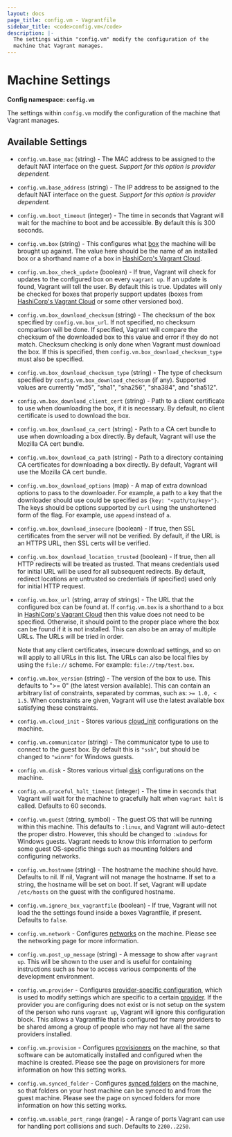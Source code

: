 ```yaml
---
layout: docs
page_title: config.vm - Vagrantfile
sidebar_title: <code>config.vm</code>
description: |-
  The settings within "config.vm" modify the configuration of the
  machine that Vagrant manages.
---
```


# Machine Settings

**Config namespace: `config.vm`**

The settings within `config.vm` modify the configuration of the
machine that Vagrant manages.

## Available Settings

- `config.vm.base_mac` (string) - The MAC address to be assigned to the default
  NAT interface on the guest. _Support for this option is provider dependent._

- `config.vm.base_address` (string) - The IP address to be assigned to the default
  NAT interface on the guest. _Support for this option is provider dependent._

- `config.vm.boot_timeout` (integer) - The time in seconds that Vagrant will wait
  for the machine to boot and be accessible. By default this is 300 seconds.

- `config.vm.box` (string) - This configures what [box](/docs/boxes) the
  machine will be brought up against. The value here should be the name
  of an installed box or a shorthand name of a box in
  [HashiCorp's Vagrant Cloud](/docs/vagrant-cloud).

- `config.vm.box_check_update` (boolean) - If true, Vagrant will check for updates to
  the configured box on every `vagrant up`. If an update is found, Vagrant
  will tell the user. By default this is true. Updates will only be checked
  for boxes that properly support updates (boxes from
  [HashiCorp's Vagrant Cloud](/docs/vagrant-cloud)
  or some other versioned box).

- `config.vm.box_download_checksum` (string) - The checksum of the box specified by
  `config.vm.box_url`. If not specified, no checksum comparison will be done.
  If specified, Vagrant will compare the checksum of the downloaded box to
  this value and error if they do not match. Checksum checking is only done
  when Vagrant must download the box. If this is specified, then
  `config.vm.box_download_checksum_type` must also be specified.

- `config.vm.box_download_checksum_type` (string) - The type of checksum specified
  by `config.vm.box_download_checksum` (if any). Supported values are
  currently "md5", "sha1", "sha256", "sha384", and "sha512".

- `config.vm.box_download_client_cert` (string) - Path to a client certificate to
  use when downloading the box, if it is necessary. By default, no client
  certificate is used to download the box.

- `config.vm.box_download_ca_cert` (string) - Path to a CA cert bundle to use when
  downloading a box directly. By default, Vagrant will use the Mozilla CA cert
  bundle.

- `config.vm.box_download_ca_path` (string) - Path to a directory containing
  CA certificates for downloading a box directly. By default, Vagrant will
  use the Mozilla CA cert bundle.

- `config.vm.box_download_options` (map) - A map of extra download options
  to pass to the downloader. For example, a path to a key that the downloader
  should use could be specified as `{key: "<path/to/key>"}`. The keys should
  be options supported by `curl` using the unshortened form of the flag. For
  example, use `append` instead of `a`.

- `config.vm.box_download_insecure` (boolean) - If true, then SSL certificates
  from the server will not be verified. By default, if the URL is an HTTPS
  URL, then SSL certs will be verified.

- `config.vm.box_download_location_trusted` (boolean) - If true, then all HTTP redirects will be
  treated as trusted. That means credentials used for initial URL will be used for
  all subsequent redirects. By default, redirect locations are untrusted so credentials
  (if specified) used only for initial HTTP request.

- `config.vm.box_url` (string, array of strings) - The URL that the configured box can be found at.
  If `config.vm.box` is a shorthand to a box in [HashiCorp's Vagrant Cloud](/docs/vagrant-cloud)
  then this value does not need to be specified. Otherwise, it should
  point to the proper place where the box can be found if it is not
  installed. This can also be an array of multiple URLs. The URLs will be tried in
  order.

  Note that any client certificates, insecure download settings, and
  so on will apply to all URLs in this list. The URLs can also be local files
  by using the `file://` scheme. For example: `file://tmp/test.box`.

- `config.vm.box_version` (string) - The version of the box to use. This defaults to
  ">= 0" (the latest version available). This can contain an arbitrary list
  of constraints, separated by commas, such as: `>= 1.0, < 1.5`. When constraints
  are given, Vagrant will use the latest available box satisfying these
  constraints.

- `config.vm.cloud_init` - Stores various [cloud_init](/docs/cloud-init) configurations
  on the machine.

- `config.vm.communicator` (string) - The communicator type to use to connect to the
  guest box. By default this is `"ssh"`, but should be changed to `"winrm"` for
  Windows guests.

- `config.vm.disk` - Stores various virtual [disk](/docs/disks) configurations
  on the machine.

- `config.vm.graceful_halt_timeout` (integer) - The time in seconds that Vagrant will
  wait for the machine to gracefully halt when `vagrant halt` is called.
  Defaults to 60 seconds.

- `config.vm.guest` (string, symbol) - The guest OS that will be running within this
  machine. This defaults to `:linux`, and Vagrant will auto-detect the
  proper distro. However, this should be changed to `:windows` for Windows guests.
  Vagrant needs to know this information to perform some guest OS-specific things
  such as mounting folders and configuring networks.

- `config.vm.hostname` (string) - The hostname the machine should have. Defaults
  to nil. If nil, Vagrant will not manage the hostname. If set to a string,
  the hostname will be set on boot. If set, Vagrant will update `/etc/hosts`
  on the guest with the configured hostname.

- `config.vm.ignore_box_vagrantfile` (boolean) - If true, Vagrant will not load the the
  settings found inside a boxes Vagrantfile, if present. Defaults to `false`.

- `config.vm.network` - Configures [networks](/docs/networking/) on
  the machine. Please see the networking page for more information.

- `config.vm.post_up_message` (string) - A message to show after `vagrant up`. This
  will be shown to the user and is useful for containing instructions
  such as how to access various components of the development environment.

- `config.vm.provider` - Configures [provider-specific configuration](/docs/providers/configuration),
  which is used to modify settings which are specific to a certain
  [provider](/docs/providers/). If the provider you are configuring
  does not exist or is not setup on the system of the person who runs
  `vagrant up`, Vagrant will ignore this configuration block. This allows
  a Vagrantfile that is configured for many providers to be shared among
  a group of people who may not have all the same providers installed.

- `config.vm.provision` - Configures [provisioners](/docs/provisioning/)
  on the machine, so that software can be automatically installed and configured
  when the machine is created. Please see the page on provisioners for more
  information on how this setting works.

- `config.vm.synced_folder` - Configures [synced folders](/docs/synced-folders/)
  on the machine, so that folders on your host machine can be synced to
  and from the guest machine. Please see the page on synced folders for
  more information on how this setting works.

- `config.vm.usable_port_range` (range) - A range of ports Vagrant can use for
  handling port collisions and such. Defaults to `2200..2250`.

